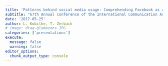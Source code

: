 ```yaml
---
title: 'Patterns behind social media usage: Comprehending Facebook as a set of features to separate its functional domains'
subtitle: "67th Annual Conference of the International Communication Association (ICA), San Diego, CA, USA"
date: '2017-05-25'
author: L. Kobilke, T. Zerback
# image: drag-glamazons.JPG
categories: ['presentations']
execute: 
  message: false
  warning: false
editor_options: 
  chunk_output_type: console
---
```

